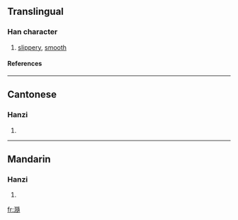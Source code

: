 ==Translingual==
===Han character===
{{Han char|rn=85|rad=水|as=16|sn=19|four=3413<sub>2</sub>|canj=水弓中月 (ENLB)}}
# [[slippery]], [[smooth]]
====References====
{{Han ref|kx=0660.130|dkj=18665|dj=1070.060|hdz=31774.080|uh=7021|ud=28705|bh=F261|bd=62049}}

----
==Cantonese==
===Hanzi===
{{yue-hanzi|jyut=|y=seui5}}
# {{defn|Cantonese}}

----
==Mandarin==
===Hanzi===
{{cmn-hanzi|pin=[[sǔi]] (sui3)|wg=sui<sup>3</sup>}}
# {{defn|Mandarin}}

[[fr:瀡]]